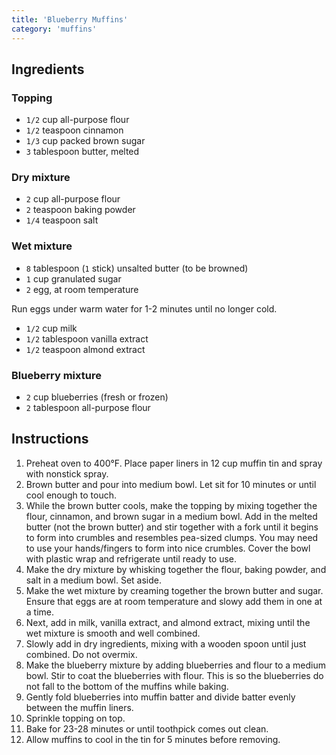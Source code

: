 ```yaml
---
title: 'Blueberry Muffins'
category: 'muffins'
---
```


## Ingredients

### Topping

- `1/2` cup all-purpose flour
- `1/2` teaspoon cinnamon
- `1/3` cup packed brown sugar
- `3` tablespoon butter, melted

### Dry mixture

- `2` cup all-purpose flour
- `2` teaspoon baking powder
- `1/4` teaspoon salt

### Wet mixture

- `8` tablespoon (`1` stick) unsalted butter (to be browned)
- `1` cup granulated sugar
- `2` egg, at room temperature

<Tip>
Run eggs under warm water for 1-2 minutes until no longer cold.
</Tip>

- `1/2` cup milk
- `1/2` tablespoon vanilla extract
- `1/2` teaspoon almond extract

### Blueberry mixture

- `2` cup blueberries (fresh or frozen)
- `2` tablespoon all-purpose flour

## Instructions

1. Preheat oven to 400°F. Place paper liners in 12 cup muffin tin and spray with nonstick spray.
2. Brown butter and pour into medium bowl. Let sit for 10 minutes or until cool enough to touch.
3. While the brown butter cools, make the topping by mixing together the flour, cinnamon, and brown sugar in a medium bowl. Add in the melted butter (not the brown butter) and stir together with a fork until it begins to form into crumbles and resembles pea-sized clumps. You may need to use your hands/fingers to form into nice crumbles. Cover the bowl with plastic wrap and refrigerate until ready to use.
4. Make the dry mixture by whisking together the flour, baking powder, and salt in a medium bowl. Set aside.
5. Make the wet mixture by creaming together the brown butter and sugar. Ensure that eggs are at room temperature and slowy add them in one at a time.
6. Next, add in milk, vanilla extract, and almond extract, mixing until the wet mixture is smooth and well combined.
7. Slowly add in dry ingredients, mixing with a wooden spoon until just combined. Do not overmix.
8. Make the blueberry mixture by adding blueberries and flour to a medium bowl. Stir to coat the blueberries with flour. This is so the blueberries do not fall to the bottom of the muffins while baking.
9. Gently fold blueberries into muffin batter and divide batter evenly between the muffin liners.
10. Sprinkle topping on top.
11. Bake for 23-28 minutes or until toothpick comes out clean.
12. Allow muffins to cool in the tin for 5 minutes before removing.
